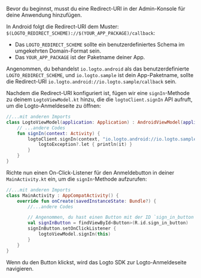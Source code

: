 
Bevor du beginnst, musst du eine Redirect-URI in der Admin-Konsole für deine Anwendung hinzufügen.

In Android folgt die Redirect-URI dem Muster: `$(LOGTO_REDIRECT_SCHEME)://$(YOUR_APP_PACKAGE)/callback`:

- Das `LOGTO_REDIRECT_SCHEME` sollte ein benutzerdefiniertes Schema im umgekehrten Domain-Format sein.
- Das `YOUR_APP_PACKAGE` ist der Paketname deiner App.

Angenommen, du behandelst `io.logto.android` als das benutzerdefinierte `LOGTO_REDIRECT_SCHEME`, und `io.logto.sample` ist dein App-Paketname, sollte die Redirect-URI `io.logto.android://io.logto.sample/callback` sein.

<ConfigureRedirectUri
  figureSrc={redirectUriFigure}
  redirectUri="io.logto.android://io.logto.sample/callback"
/>

Nachdem die Redirect-URI konfiguriert ist, fügen wir eine `signIn`-Methode zu deinem `LogtoViewModel.kt` hinzu, die die `logtoClient.signIn` API aufruft, um die Logto-Anmeldeseite zu öffnen:

```kotlin
//...mit anderen Imports
class LogtoViewModel(application: Application) : AndroidViewModel(application) {
    // ...andere Codes
    fun signIn(context: Activity) {
        logtoClient.signIn(context, "io.logto.android://io.logto.sample/callback") { logtoException ->
            logtoException?.let { println(it) }
        }
    }
}
```

Richte nun einen On-Click-Listener für den Anmeldebutton in deiner `MainActivity.kt` ein, um die `signIn`-Methode aufzurufen:

```kotlin
//...mit anderen Imports
class MainActivity : AppCompatActivity() {
    override fun onCreate(savedInstanceState: Bundle?) {
        //...andere Codes

        // Angenommen, du hast einen Button mit der ID `sign_in_button` in deinem Layout
        val signInButton = findViewById<Button>(R.id.sign_in_button)
        signInButton.setOnClickListener {
            logtoViewModel.signIn(this)
        }
    }
}
```

Wenn du den Button klickst, wird das Logto SDK zur Logto-Anmeldeseite navigieren.
